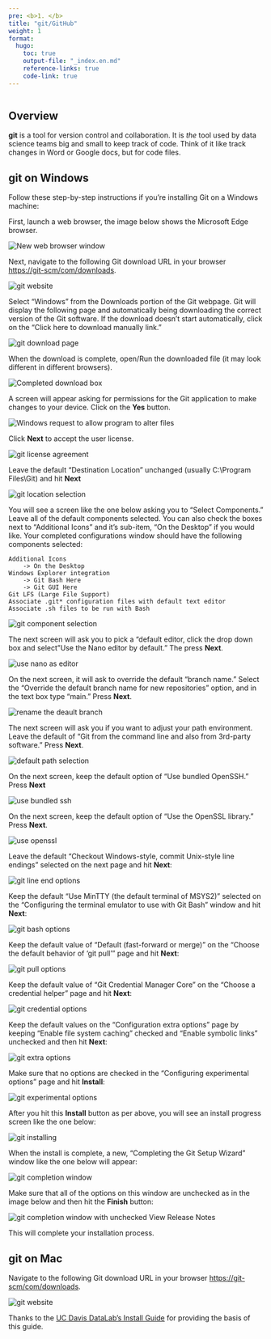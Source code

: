 ```yaml
---
pre: <b>1. </b>
title: "git/GitHub"
weight: 1
format:
  hugo:
    toc: true
    output-file: "_index.en.md"
    reference-links: true
    code-link: true
---
```


```r

```

## Overview

**git** is a tool for version control and collaboration. It is *the* tool used by data science teams big and small to keep track of code. Think of it like track changes in Word or Google docs, but for code files. 

## git on Windows

Follow these step-by-step instructions if you're installing Git on a Windows machine:

First, launch a web browser, the image below shows the Microsoft Edge browser.

![](./img/win_git_install_1_browser.jpg "New web browser window") 

Next, navigate to the following Git download URL in your browser [https://git-scm/com/downloads](https://git-scm.com/downloads){rel="noopener noreferrer" target="_blank"}.

![](./img/win_git_install_2_git_page.jpg "git website") 

Select "Windows" from the Downloads portion of the Git webpage. Git will display the following page and automatically being downloading the correct version of the Git software.  If the download doesn't start automatically, click on the "Click here to download manually link."

![](./img/win_git_install_3_downloading.jpg "git download page") 

When the download is complete, open/Run the downloaded file (it may look different in different browsers).

![](./img/win_git_install_4_run_open.jpg "Completed download box") 

A screen will appear asking for permissions for the Git application to make changes to your device.  Click on the **Yes** button.

![](./img/win_git_install_5_allow_changes.jpg "Windows request to allow program to alter files") 

Click **Next** to accept the user license.

![](./img/win_git_install_6_license.jpg "git license agreement") 

Leave the default "Destination Location" unchanged (usually C:\\Program Files\\Git) and hit **Next**

![](./img/win_git_install_7_install_location.jpg "git location selection")

You will see a screen like the one below asking you to "Select Components." Leave all of the default components selected. You can also check the boxes next to "Additional Icons" and it's sub-item, "On the Desktop" if you would like. Your completed configurations window should have the following components selected:

```
Additional Icons 
	-> On the Desktop
Windows Explorer integration
	-> Git Bash Here
	-> Git GUI Here
Git LFS (Large File Support)
Associate .git* configuration files with default text editor
Associate .sh files to be run with Bash
```

![](./img/win_git_install_9_checked_components.jpg "git component selection")

The next screen will ask you to pick a "default editor, click the drop down box and select "Use the Nano editor by default." The press **Next**.

![](./img/nano.jpg "use nano as editor")

On the next screen, it will ask to override the default "branch name." Select the "Override the default branch name for new repositories" option, and in the text box type "main." Press **Next**.

![](./img/main_branch.jpg "rename the deault branch")

The next screen will ask you if you want to adjust your path environment. Leave the default of "Git from the command line and also from 3rd-party software." Press **Next**. 

![](./img/git_path.jpg "default path selection")

On the next screen, keep the default option of "Use bundled OpenSSH." Press **Next**

![](./img/ssh.jpg "use bundled ssh")

On the next screen, keep the default option of "Use the OpenSSL library." Press **Next**.

![](./img/openssl.jpg "use openssl")

Leave the default "Checkout Windows-style, commit Unix-style line endings" selected on the next page and hit **Next**:

![](./img/win_git_install_15_line_ending.png "git line end options")

Keep the default "Use MinTTY (the default terminal of MSYS2)" selected on the "Configuring the terminal emulator to use with Git Bash" window and hit **Next**:

![](./img/win_git_install_16_terminal_emulator.png "git bash options")

Keep the default value of "Default (fast-forward or merge)" on the "Choose the default behavior of 'git pull'" page and hit **Next**:

![](./img/win_git_install_17_git_pull.png "git pull options")

Keep the default value of "Git Credential Manager Core" on the "Choose a credential helper" page and hit **Next**:

![](img/win_git_install_18_credential_helper.png "git credential options")

Keep the default values on the "Configuration extra options" page by keeping "Enable file system caching" checked and "Enable symbolic links" unchecked and then hit **Next**:

![](img/win_git_install_19_extra_options.png "git extra options")

Make sure that no options are checked in the "Configuring experimental options" page and hit **Install**:

![](img/win_git_install_20_experimental_options.png "git experimental options")

After you hit this **Install** button as per above, you will see an install progress screen like the one below:

![](img/win_git_install_21_install_progress.png "git installing")

When the install is complete, a new, "Completing the Git Setup Wizard" window like the one below will appear:

![](img/win_git_install_22_install_complete.png "git completion window")

Make sure that all of the options on this window are unchecked as in the image below and then hit the **Finish** button:

![](img/win_git_install_23_deslect_and_finish.png "git completion window with unchecked View Release Notes")

This will complete your installation process.

## git on Mac

Navigate to the following Git download URL in your browser [https://git-scm/com/downloads](https://git-scm.com/downloads){rel="noopener noreferrer" target="_blank"}.

![](./img/win_git_install_2_git_page.jpg "git website") 




Thanks to the [UC Davis DataLab's Install Guide](https://datalab.ucdavis.edu/install-guide/) for providing the basis of this guide.
